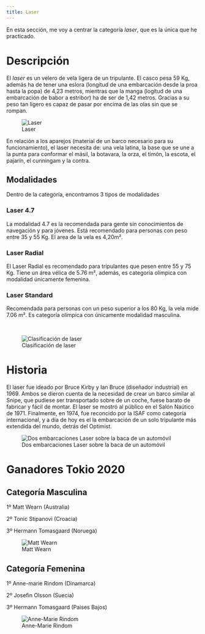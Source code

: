 ```yaml
---
title: Laser
---
```


En esta sección, me voy a centrar la categoría *laser*, que es la única que he practicado.

# Descripción

El *laser* es un velero de vela ligera de un tripulante. El casco pesa 59 Kg, además ha de tener una eslora (longitud de una embarcación desde la proa hasta la popa) de 4,23 metros, mientras que la manga (logitud de una embarcación de babor a estribor) ha de ser de 1,42 metros. Gracias a su peso tan ligero es capaz de pasar por encima de las olas sin que se rompan.

![Laser](../img/laser.png)

En relación a los aparejos (material de un barco necesario para su funcionamiento), el laser necesita de: una vela latina, la base que se une a la punta para conformar el másil, la botavara, la orza, el timón, la escota, el pajarín, el cunningam y la contra.

## Modalidades

Dentro de la categoría, encontramos 3 tipos de modalidades

### Laser 4.7

La modalidad 4.7 es la recomendada para gente sin conocimientos de navegación y para jóvenes. Está recomendado para personas con peso entre 35 y 55 Kg. El area de la vela es 4,20m².


### Laser Radial

El Laser Radial es recomendado para tripulantes que pesen entre 55 y 75 Kg. Tiene un área vélica de 5.76 m², además, es categoría olímpica con modalidad únicamente femenina.

### Laser Standard

Recomendada para personas con un peso superior a los 80 Kg, la vela mide 7.06 m². Es categoría olímpica con únicamente modalidad masculina.

<br>

![Clasificación de laser](../img/FormulaLaser.JPG)

# Historia

El laser fue ideado por Bruce Kirby y Ian Bruce (diseñador industrial) en 1969. Ambos se dieron cuenta de la necesidad de crear un barco similar al Snipe, que pudiese ser transportado sobre de un coche, fuese barato de fabricar y fácil de montar. El laser se mostró al público en el Salón Naútico de 1971. Finalmente, en 1974, fue reconcido por la ISAF como categoría internacional, y a día de hoy es el la embarcación de un solo tripulante más extendida del mundo, detrás del Optimist.

![Dos embarcaciones Laser sobre la baca de un automóvil](../img/laser-coche.jpg)

# Ganadores Tokio 2020

## Categoría Masculina

1º Matt Wearn (Australia)

2º Tonic Stipanovi (Croacia)

3º Hermann Tomasgaard (Noruega)


![Matt Wearn](../img/Matt.png)

## Categoría Femenina

1º Anne-marie Rindom (Dinamarca)

2º Josefin Olsson (Suecia)

3º Hermann Tomasgaard (Paises Bajos)


![Anne-Marie Rindom](../img/ann.jpg)